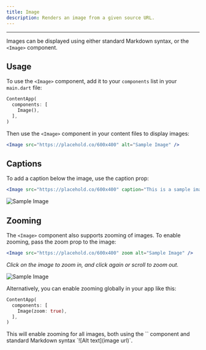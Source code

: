 ```yaml
---
title: Image
description: Renders an image from a given source URL.
---
```


---

Images can be displayed using either standard Markdown syntax, or the `<Image>` component.

## Usage

To use the `<Image>` component, add it to your `components` list in your `main.dart` file:

```dart
ContentApp(
  components: [
    Image(),
  ],
)
```

Then use the `<Image>` component in your content files to display images:

```jsx
<Image src="https://placehold.co/600x400" alt="Sample Image" />
```

## Captions

To add a caption below the image, use the caption prop:

```jsx
<Image src="https://placehold.co/600x400" caption="This is a sample image." alt="Sample Image" />
```

<Image src="https://placehold.co/600x400" caption="This is a sample image." alt="Sample Image" />

## Zooming

The `<Image>` component also supports zooming of images. To enable zooming, pass the zoom prop to the image:

```jsx
<Image src="https://placehold.co/600x400" zoom alt="Sample Image" />
```

*Click on the image to zoom in, and click again or scroll to zoom out.*

<Image src="https://placehold.co/600x400" zoom alt="Sample Image" />

Alternatively, you can enable zooming globally in your app like this:

```dart
ContentApp(
  components: [
    Image(zoom: true),
  ],
)
```

<Info>
  This will enable zooming for all images, both using the `<Image>` component and standard Markdown syntax `![Alt text](image url)`.
</Info>
